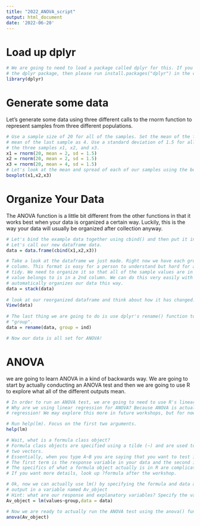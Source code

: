 ---
title: "2022_ANOVA_script"
output: html_document
date: '2022-06-20'
---

# Load up dplyr
```{r}
# We are going to need to load a package called dplyr for this. If you do not have 
# the dplyr package, then please run install.packages("dplyr") in the console first.
library(dplyr)
```

# Generate some data
Let's generate some data using three different calls to the rnorm function to represent samples from three different populations.
```{r}
# Use a sample size of 20 for all of the samples. Set the mean of the first two samples as 2 and set the 
# mean of the last sample as 4. Use a standard deviation of 1.5 for all samples. We are going to call
# the three samples x1, x2, and x3. 
x1 = rnorm(20, mean = 2, sd = 1.5)
x2 = rnorm(20, mean = 2, sd = 1.5)
x3 = rnorm(20, mean = 4, sd = 1.5)
# Let's look at the mean and spread of each of our samples using the boxplot() function. 
boxplot(x1,x2,x3)
```

# Organize Your Data
The ANOVA function is a little bit different from the other functions in that it works best when your data is organized a certain way. Luckily, this is the way your data will usually be organized after collection anyway.
```{r}
# Let's bind the example data together using cbind() and then put it into a dataframe with data.frame(). 
# Let's call our new dataframe data. 
data = data.frame(cbind(x1,x2,x3))

# Take a look at the dataframe we just made. Right now we have each group organized into a different 
# column. This format is easy for a person to understand but hard for a computer to understand. It is not
# tidy. We need to organize it so that all of the sample values are in one column and the group each 
# value belongs to is in a 2nd column. We can do this very easily with the stack() function which 
# automatically organizes our data this way. 
data = stack(data)
  
# look at our reorganized dataframe and think about how it has changed. 
View(data)  
  
# The last thing we are going to do is use dplyr's rename() function to change the column name "ind" to 
# "group".
data = rename(data, group = ind)

# Now our data is all set for ANOVA!
```

# ANOVA
we are going to learn ANOVA in a kind of backwards way. We are going to start by actually conducting an ANOVA test and then we are going to use R to explore what all of the different outputs mean. 

```{r}
# In order to run an ANOVA test, we are going to need to use R's linear regression function lm()
# Why are we using linear regression for ANOVA? Because ANOVA is actually a special application of linear
# regression! We may explore this more in future workshops, but for now do not worry about it. 

# Run help(lm). Focus on the first two arguments. 
help(lm)

# Wait, what is a formula class object? 
# Formula class objects are specified using a tilde (~) and are used to specify a relationship between 
# two vectors.
# Essentially, when you type A~B you are saying that you want to test if variable A is dependent on B.
# The first term is the response variable in your data and the second is the explanatory variable. 
# The specifics of what a formula object actually is in R are complicated and beyond this workshop. 
# If you want more details, look up ?formula after the workshop.  

# Ok, now we can actually use lm() by specifying the formula and data arguments. Run lm and save the 
# output in a variable named Av_object
# Hint: what are our response and explanatory variables? Specify the variables using the column names.
Av_object = lm(values~group,data = data) 

# Now we are ready to actually run the ANOVA test using the anova() function. 
anova(Av_object)

```